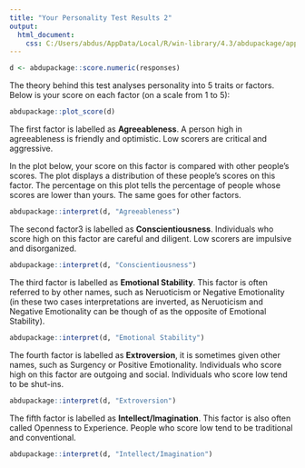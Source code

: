```yaml
---
title: "Your Personality Test Results 2"
output:
  html_document:
    css: C:/Users/abdus/AppData/Local/R/win-library/4.3/abdupackage/app/www/style.css
---
```



```r
d <- abdupackage::score.numeric(responses)
```


The theory behind this test analyses personality into 5 traits or factors. Below is your score on each factor (on a scale from 1 to 5):

```r
abdupackage::plot_score(d)
```


The first factor is labelled as **Agreeableness**. A person high in agreeableness is friendly and optimistic. Low scorers are critical and aggressive.

In the plot below, your score on this factor is compared with other people's scores. The plot displays a distribution of these people's scores on this factor. The percentage on this plot tells the percentage of people whose scores are lower than yours. The same goes for other factors.

```r
abdupackage::interpret(d, "Agreeableness")
```


The second factor3 is labelled as **Conscientiousness**. Individuals who score high on this factor are careful and diligent. Low scorers are impulsive and disorganized.

```r
abdupackage::interpret(d, "Conscientiousness")
```


The third factor is labelled as **Emotional Stability**. This factor is often referred to by other names, such as Neruoticism or Negative Emotionality (in these two cases interpretations are inverted, as Neruoticism and Negative Emotionality can be though of as the opposite of Emotional Stability).

```r
abdupackage::interpret(d, "Emotional Stability")
```


The fourth factor is labelled as **Extroversion**, it is sometimes given other names, such as Surgency or Positive Emotionality. Individuals who score high on this factor are outgoing and social. Individuals who score low tend to be shut-ins.

```r
abdupackage::interpret(d, "Extroversion")
```


The fifth factor is labelled as **Intellect/Imagination**. This factor is also often called Openness to Experience. People who score low tend to be traditional and conventional.

```r
abdupackage::interpret(d, "Intellect/Imagination")
```
